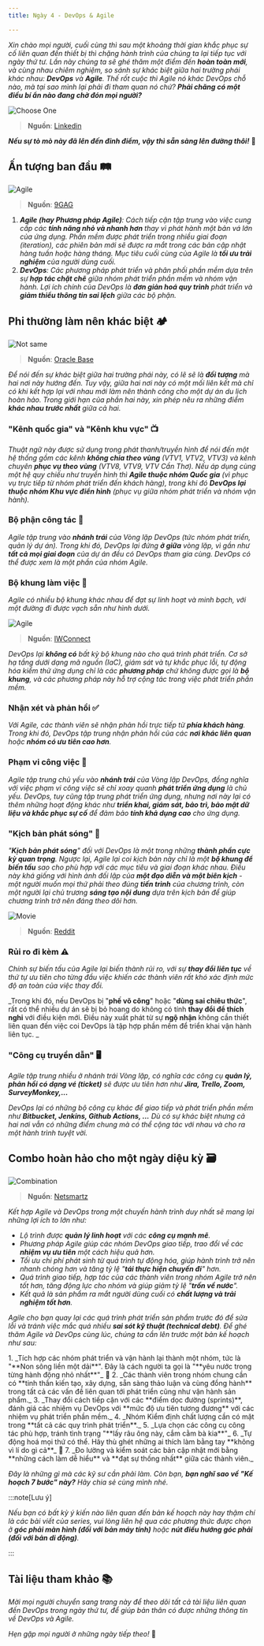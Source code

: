 ```yaml
---
title: Ngày 4 - DevOps & Agile

---
```



_Xin chào mọi người, cuối cùng thì sau một khoảng thời gian khắc phục sự cố liên quan đến thiết bị thì chặng hành trình của
chúng ta lại tiếp tục với ngày thứ tư. Lần này chúng ta sẽ ghé thăm một điểm đến **hoàn toàn mới**, và cùng nhau chiêm nghiệm, 
so sánh sự khác biệt giữa hai trường phái khác nhau: **DevOps** và **Agile**. Thế rốt cuộc thì Agile nó khác DevOps chỗ nào, 
mà tại sao mình lại phải đi tham quan nó chứ? **Phải chăng có một điều bí ẩn nào đang chờ đón mọi người?**_

![Choose One](../../../../assets/devops/chooseone.jpg)

> **Nguồn**: [Linkedin](https://www.linkedin.com/posts/romanoroth_devops-meme-activity-7044941114901954560-chy6/)

**_Nếu sự tò mò này đã lên đến đỉnh điểm, vậy thì sẵn sàng lên đường thôi!_** 🚙

## Ấn tượng ban đầu 🛤

![Agile](../../../../assets/devops/agiledeadlines.webp)

> **Nguồn**: [9GAG](https://9gag.com/gag/aA0zrqZ)

<Steps>

1. _**Agile (hay Phương pháp Agile)**: Cách tiếp cận tập trung vào việc cung cấp các **tính năng nhỏ và nhanh hơn** 
thay vì phát hành một bản vá lớn của ứng dụng. Phần mềm được phát triển trong nhiều giai đoạn (iteration), các phiên bản 
mới sẽ được ra mắt trong các bản cập nhật hàng tuần hoặc hàng tháng. Mục tiêu cuối cùng của Agile là **tối ưu trải nghiệm** 
của người dùng cuối._
2. _**DevOps**: Các phương pháp phát triển và phân phối phần mềm dựa trên sự **hợp tác chặt chẽ** giữa nhóm phát triển 
phần mềm và nhóm vận hành. Lợi ích chính của DevOps là **đơn giản hoá quy trình** phát triển và **giảm thiểu thông tin 
sai lệch** giữa các bộ phận._

</Steps>

## Phi thường làm nên khác biệt 🏕

![Not same](../../../../assets/devops/agile-devops-meme2.jpg)

> **Nguồn**: [Oracle Base](https://oracle-base.com/blog/2016/02/05/do-you-even-agile-devops-bruh/)

_Để nói đến sự khác biệt giữa hai trường phái này, có lẽ sẽ là **đối tượng** mà hai nơi này hướng đến. Tuy vậy, giữa hai nơi 
này có một mối liên kết mà chỉ có khi kết hợp lại với nhau mới làm nên thành công cho một dự án du lịch hoàn hảo. 
Trong giới hạn của phần hai này, xin phép nêu ra những điểm **khác nhau trước nhất** giữa cả hai._

### "Kênh quốc gia" và "Kênh khu vực" 📺

_Thuật ngữ này được sử dụng trong phát thanh/truyền hình để nói đến một hệ thống gồm các kênh **không chia theo vùng** 
(VTV1, VTV2, VTV3) và kênh chuyên **phục vụ theo vùng** (VTV8, VTV9, VTV Cần Thơ). Nếu áp dụng cùng một hệ quy chiếu như 
truyền hình thì **Agile thuộc nhóm Quốc gia** (vì phục vụ trực tiếp từ nhóm phát triển đến khách hàng), trong khi đó **DevOps 
lại thuộc nhóm Khu vực điển hình** (phục vụ giữa nhóm phát triển và nhóm vận hành)._

### Bộ phận công tác 🏢

_Agile tập trung vào **nhánh trái** của Vòng lặp DevOps (tức nhóm phát triển, quản lý dự án). Trong khi đó, DevOps lại đứng 
**ở giữa** vòng lặp, vì gần như **tất cả mọi giai đoạn** của dự án đều có DevOps tham gia cùng. DevOps có thể được xem là 
một phần của nhóm Agile._

### Bộ khung làm việc 📃

_Agile có nhiều bộ khung khác nhau để đạt sự linh hoạt và minh bạch, với một đường đi được vạch sẵn như hình dưới._

![Agile](../../../../assets/devops/agile.png)

> **Nguồn**: [IWConnect](https://iwconnect.com/are-you-ready-to-use-kanban/)

_DevOps lại **không có** bất kỳ bộ khung nào cho quá trình phát triển. Cơ sở hạ tầng dưới dạng mã nguồn (IaC), 
giám sát và tự khắc phục lỗi, tự động hóa kiểm thử ứng dụng chỉ là các **phương pháp** chứ không được gọi là **bộ khung**, 
và các phương pháp này hỗ trợ cộng tác trong việc phát triển phần mềm._

### Nhận xét và phản hồi ✅

_Với Agile, các thành viên sẽ nhận phản hồi trực tiếp từ **phía khách hàng**. Trong khi đó, DevOps tập trung nhận phản hồi 
của các **nơi khác liên quan** hoặc **nhóm có ưu tiên cao hơn**._

### Phạm vi công việc 📖

_Agile tập trung chủ yếu vào **nhánh trái** của Vòng lặp DevOps, đồng nghĩa với việc phạm vi công việc sẽ chỉ xoay quanh 
**phát triển ứng dụng** là chủ yếu. DevOps, tuy cũng tập trung phát triển ứng dụng, nhưng nơi này lại có thêm những hoạt 
động khác như **triển khai, giám sát, bảo trì, bảo mật dữ liệu và khắc phục sự cố** để đảm bảo **tính khả dụng cao** 
cho ứng dụng._

### "Kịch bản phát sóng" 📓

_"**Kịch bản phát sóng**" đối với DevOps là một trong những **thành phần cực kỳ quan trọng**. Ngược lại, Agile lại coi kịch bản 
này chỉ là một **bộ khung để biến tấu** sao cho phù hợp với các mục tiêu và giai đoạn khác nhau. Điều này khá giống với 
hình ảnh đối lập của **một đạo diễn và một biên kịch** - một người muốn mọi thứ phải theo đúng **tiến trình** của chương trình, 
còn một người lại chủ trương **sáng tạo nội dung** dựa trên kịch bản để giúp chương trình trở nên đáng theo dõi hơn._

![Movie](../../../../assets/devops/movie.webp)

> **Nguồn**: [Reddit](https://www.reddit.com/r/memes/comments/md3nkm/there_are_more_people_who_made_a_movie_than_the/?rdt=41685)

### Rủi ro đi kèm ⚠

_Chính sự biến tấu của Agile lại biến thành rủi ro, với sự **thay đổi liên tục** về thứ tự ưu tiên cho từng đầu việc khiến các
thành viên rất khó xác định mức độ an toàn của việc thay đổi._

_Trong khi đó, nếu DevOps bị "**phế võ công**" hoặc "**dùng sai chiêu thức**", rất có thể nhiều dự án sẽ bị bỏ hoang do không 
có tính **thay đổi để thích nghi** với điều kiện mới. Điều này xuất phát từ sự **ngộ nhận** không cần thiết liên quan đến việc 
coi DevOps là tập hợp phần mềm để triển khai vận hành liên tục. _

### "Công cụ truyền dẫn" 🖥

_Agile tập trung nhiều ở nhánh trái Vòng lặp, có nghĩa các công cụ **quản lý, phản hồi có dạng vé (ticket)** sẽ được ưu tiên 
hơn như **Jira, Trello, Zoom, SurveyMonkey,...**_

_DevOps lại có những bộ công cụ khác để giao tiếp và phát triển phần mềm như **Bitbucket, Jenkins, Github Actions, ...** Dù
có sự khác biệt nhưng cả hai nơi vẫn có những điểm chung mà có thể cộng tác với nhau và cho ra một hành trình tuyệt vời._

## Combo hoàn hảo cho một ngày diệu kỳ 🗃

![Combination](../../../../assets/devops/differences.jpg)

> **Nguồn**: [Netsmartz](https://netsmartz.com/blog/difference-between-agile-and-devops/)

_Kết hợp Agile và DevOps trong một chuyến hành trình duy nhất sẽ mang lại những lợi ích to lớn như:_

- _Lộ trình được **quản lý linh hoạt** với các **công cụ mạnh mẽ**._
- _Phương pháp Agile giúp các nhóm DevOps giao tiếp, trao đổi về các **nhiệm vụ ưu tiên** một cách hiệu quả hơn._
- _Tối ưu chi phí phát sinh từ quá trình tự động hóa, giúp hành trình trở nên nhanh chóng hơn và tăng tỷ lệ "**tái thực
hiện chuyến đi**" hơn._
- _Quá trình giao tiếp, hợp tác của các thành viên trong nhóm Agile trở nên tốt hơn, tăng động lực cho nhóm và giúp giảm
tỷ lệ "**trốn về nước**"._
- _Kết quả là sản phẩm ra mắt người dùng cuối có **chất lượng và trải nghiệm tốt hơn**._

_Agile cho bạn quay lại các quá trình phát triển sản phẩm trước đó để sửa lỗi và tránh việc mắc quá nhiều 
**sai sót kỹ thuật (technical debt)**. Để ghé thăm Agile và DevOps cùng lúc, chúng ta cần lên trước một bản 
kế hoạch như sau:_

<Steps>
1. _Tích hợp các nhóm phát triển và vận hành lại thành một nhóm, tức là "**Non sông liền một dải**".
Đây là cách người ta gọi là "**yêu nước trong từng hành động nhỏ nhất**"_ 💖
2. _Các thành viên trong nhóm chung cần có **tinh thần kiến tạo, xây dựng, sẵn sàng thảo luận và cùng đồng hành** trong 
tất cả các vấn đề liên quan tới phát triển cũng như vận hành sản phẩm._
3. _Thay đổi cách tiếp cận với các **điểm dọc đường (sprints)**, đánh giá các nhiệm vụ DevOps với **mức độ ưu tiên 
tương đương** với các nhiệm vụ phát triển phần mềm._ 
4. _Nhóm Kiểm định chất lượng cần có mặt trong **tất cả các quy trình phát triển**._
5. _Lựa chọn các công cụ công tác phù hợp, tránh tình trạng "**lấy râu ông này, cắm cằm bà kia**"_
6. _Tự động hoá mọi thứ có thể. Hãy thù ghét những ai thích làm bằng tay **không vì lí do gì cả**_ 🤣
7. _Đo lường và kiểm soát các bản cập nhật mới bằng **những cách làm dễ hiểu** và **đạt sự thống nhất** giữa các thành viên._
</Steps>

_Đây là những gì mà các kỹ sư cần phải làm. Còn bạn, **bạn nghĩ sao về "Kế hoạch 7 bước" này?** Hãy chia sẻ cùng mình nhé._

:::note[Lưu ý]

_Nếu bạn có bất kỳ ý kiến nào liên quan đến bản kế hoạch này hay thậm chí là các bài viết của series, vui lòng liên hệ 
qua các phương thức được chọn ở **góc phải màn hình (đối với bản máy tính)** hoặc **nút điều hướng góc phải 
(đối với bản di động)**._

:::

## Tài liệu tham khảo 📚

_Mời mọi người chuyển sang trang này để theo dõi tất cả tài liệu liên quan đến DevOps trong ngày thứ tư, để giúp bản thân
có được những thông tin về DevOps và Agile._

<LinkCard
  title="Ngày 4 - Tham khảo"
  href="../../../reference/day4"
/>

_Hẹn gặp mọi người ở những ngày tiếp theo!_ 🚀